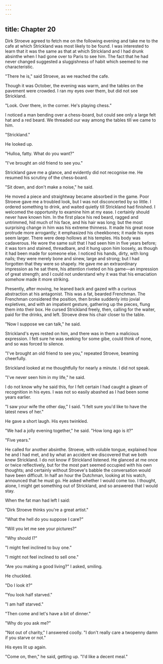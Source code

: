 ```yaml
---
---
---
```

title: Chapter 20
---

Dirk Stroeve agreed to fetch me on the following evening and take me to the cafe at which Strickland was most likely to be found. I was interested to learn that it was the same as that at which Strickland and I had drunk absinthe when I had gone over to Paris to see him. The fact that he had never changed suggested a sluggishness of habit which seemed to me characteristic.

"There he is," said Stroeve, as we reached the cafe.

Though it was October, the evening was warm, and the tables on the pavement were crowded. I ran my eyes over them, but did not see Strickland.

"Look. Over there, in the corner. He's playing chess."

I noticed a man bending over a chess-board, but could see only a large felt hat and a red beard. We threaded our way among the tables till we came to him.

"Strickland."

He looked up.

"Hulloa, fatty. What do you want?"

"I've brought an old friend to see you."

Strickland gave me a glance, and evidently did not recognise me. He resumed his scrutiny of the chess-board.

"Sit down, and don't make a noise," he said.

He moved a piece and straightway became absorbed in the game. Poor Stroeve gave me a troubled look, but I was not disconcerted by so little. I ordered something to drink, and waited quietly till Strickland had finished. I welcomed the opportunity to examine him at my ease. I certainly should never have known him. In the first place his red beard, ragged and untrimmed, hid much of his face, and his hair was long; but the most surprising change in him was his extreme thinness. It made his great nose protrude more arrogantly; it emphasized his cheekbones; it made his eyes seem larger. There were deep hollows at his temples. His body was cadaverous. He wore the same suit that I had seen him in five years before; it was torn and stained, threadbare, and it hung upon him loosely, as though it had been made for someone else. I noticed his hands, dirty, with long nails; they were merely bone and sinew, large and strong; but I had forgotten that they were so shapely. He gave me an extraordinary impression as he sat there, his attention riveted on his game—an impression of great strength; and I could not understand why it was that his emaciation somehow made it more striking.

Presently, after moving, he leaned back and gazed with a curious abstraction at his antagonist. This was a fat, bearded Frenchman. The Frenchman considered the position, then broke suddenly into jovial expletives, and with an impatient gesture, gathering up the pieces, flung them into their box. He cursed Strickland freely, then, calling for the waiter, paid for the drinks, and left. Stroeve drew his chair closer to the table.

"Now I suppose we can talk," he said.

Strickland's eyes rested on him, and there was in them a malicious expression. I felt sure he was seeking for some gibe, could think of none, and so was forced to silence.

"I've brought an old friend to see you," repeated Stroeve, beaming cheerfully.

Strickland looked at me thoughtfully for nearly a minute. I did not speak.

"I've never seen him in my life," he said.

I do not know why he said this, for I felt certain I had caught a gleam of recognition in his eyes. I was not so easily abashed as I had been some years earlier.

"I saw your wife the other day," I said. "I felt sure you'd like to have the latest news of her."

He gave a short laugh. His eyes twinkled.

"We had a jolly evening together," he said. "How long ago is it?"

"Five years."

He called for another absinthe. Stroeve, with voluble tongue, explained how he and I had met, and by what an accident we discovered that we both knew Strickland. I do not know if Strickland listened. He glanced at me once or twice reflectively, but for the most part seemed occupied with his own thoughts; and certainly without Stroeve's babble the conversation would have been difficult. In half an hour the Dutchman, looking at his watch, announced that he must go. He asked whether I would come too. I thought, alone, I might get something out of Strickland, and so answered that I would stay.

When the fat man had left I said:

"Dirk Stroeve thinks you're a great artist."

"What the hell do you suppose I care?"

"Will you let me see your pictures?"

"Why should I?"

"I might feel inclined to buy one."

"I might not feel inclined to sell one."

"Are you making a good living?" I asked, smiling.

He chuckled.

"Do I look it?"

"You look half starved."

"I am half starved."

"Then come and let's have a bit of dinner."

"Why do you ask me?"

"Not out of charity," I answered coolly. "I don't really care a twopenny damn if you starve or not."

His eyes lit up again.

"Come on, then," he said, getting up. "I'd like a decent meal."